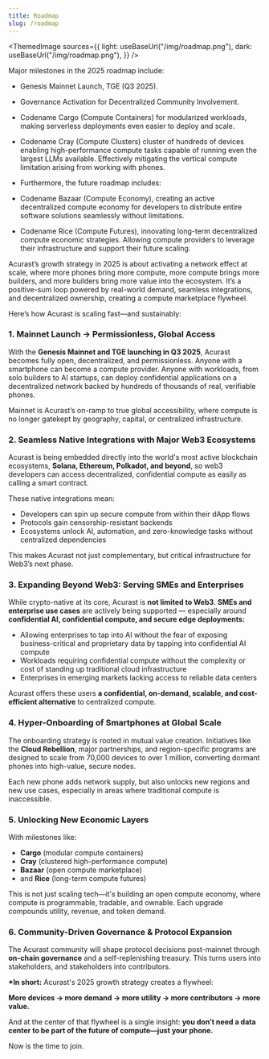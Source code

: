 ```yaml
---
title: Roadmap
slug: /roadmap
---
```



<ThemedImage
  sources={{
    light: useBaseUrl("/img/roadmap.png"),
    dark: useBaseUrl("/img/roadmap.png"),
  }}
/>

Major milestones in the 2025 roadmap include:

- Genesis Mainnet Launch, TGE (Q3 2025).
- Governance Activation for Decentralized Community Involvement.
- Codename Cargo (Compute Containers) for modularized workloads, making serverless deployments even easier to deploy and scale.
- Codename Cray (Compute Clusters) cluster of hundreds of devices enabling high-performance compute tasks capable of running even the largest LLMs available. Effectively mitigating the vertical compute limitation arising from working with phones.
- Furthermore, the future roadmap includes:

- Codename Bazaar (Compute Economy), creating an active decentralized compute economy for developers to distribute entire software solutions seamlessly without limitations.
- Codename Rice (Compute Futures), innovating long-term decentralized compute economic strategies. Allowing compute providers to leverage their infrastructure and support their future scaling.

Acurast’s growth strategy in 2025 is about activating a network effect at scale, where more phones bring more compute, more compute brings more builders, and more builders bring more value into the ecosystem. It’s a positive-sum loop powered by real-world demand, seamless integrations, and decentralized ownership, creating a compute marketplace flywheel.

Here’s how Acurast is scaling fast—and sustainably:

### 1. Mainnet Launch → Permissionless, Global Access

With the **Genesis Mainnet and TGE launching in Q3 2025**, Acurast becomes fully open, decentralized, and permissionless. Anyone with a smartphone can become a compute provider. Anyone with workloads, from solo builders to AI startups, can deploy confidential applications on a decentralized network backed by hundreds of thousands of real, verifiable phones.

Mainnet is Acurast’s on-ramp to true global accessibility, where compute is no longer gatekept by geography, capital, or centralized infrastructure.

### 2. Seamless Native Integrations with Major Web3 Ecosystems

Acurast is being embedded directly into the world's most active blockchain ecosystems, **Solana, Ethereum, Polkadot, and beyond**, so web3 developers can access decentralized, confidential compute as easily as calling a smart contract.

These native integrations mean:

- Developers can spin up secure compute from within their dApp flows
- Protocols gain censorship-resistant backends
- Ecosystems unlock AI, automation, and zero-knowledge tasks without centralized dependencies

This makes Acurast not just complementary, but critical infrastructure for Web3’s next phase.

### 3. Expanding Beyond Web3: Serving SMEs and Enterprises

While crypto-native at its core, Acurast is **not limited to Web3**. **SMEs and enterprise use cases** are actively being supported — especially around **confidential AI, confidential compute, and secure edge deployments:**

- Allowing enterprises to tap into AI without the fear of exposing business-critical and proprietary data by tapping into confidential AI compute
- Workloads requiring confidential compute without the complexity or cost of standing up traditional cloud infrastructure
- Enterprises in emerging markets lacking access to reliable data centers

Acurast offers these users **a confidential, on-demand, scalable, and cost-efficient alternative** to centralized compute.

### 4. Hyper-Onboarding of Smartphones at Global Scale

The onboarding strategy is rooted in mutual value creation. Initiatives like the **Cloud Rebellion**, major partnerships, and region-specific programs are designed to scale from 70,000 devices to over 1 million, converting dormant phones into high-value, secure nodes.

Each new phone adds network supply, but also unlocks new regions and new use cases, especially in areas where traditional compute is inaccessible.

### 5. Unlocking New Economic Layers

With milestones like:

- **Cargo** (modular compute containers)
- **Cray** (clustered high-performance compute)
- **Bazaar** (open compute marketplace)
- and **Rice** (long-term compute futures)

This is not just scaling tech—it's building an open compute economy, where compute is programmable, tradable, and ownable. Each upgrade compounds utility, revenue, and token demand.

### 6. Community-Driven Governance & Protocol Expansion

The Acurast community will shape protocol decisions post-mainnet through **on-chain governance** and a self-replenishing treasury. This turns users into stakeholders, and stakeholders into contributors.

**\*In short:** Acurast's 2025 growth strategy creates a flywheel:

**More devices → more demand → more utility → more contributors → more value.**

And at the center of that flywheel is a single insight: **you don’t need a data center to be part of the future of compute—just your phone.**

Now is the time to join.
